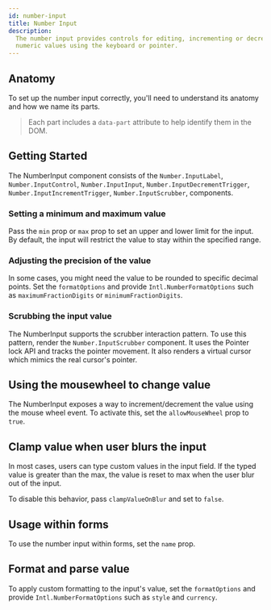 ```yaml
---
id: number-input
title: Number Input
description:
  The number input provides controls for editing, incrementing or decrementing
  numeric values using the keyboard or pointer.
---
```



<ComponentPreview />

## Anatomy

To set up the number input correctly, you'll need to understand its anatomy and
how we name its parts.

> Each part includes a `data-part` attribute to help identify them in the DOM.

<Anatomy id="number-input" />

## Getting Started

The NumberInput component consists of the `Number.InputLabel`,
`Number.InputControl`, `Number.InputInput`, `Number.InputDecrementTrigger`,
`Number.InputIncrementTrigger`, `Number.InputScrubber`, components.

<Story id="Basic" />

### Setting a minimum and maximum value

Pass the `min` prop or `max` prop to set an upper and lower limit for the input.
By default, the input will restrict the value to stay within the specified
range.

<Story id="MinMax" />

### Adjusting the precision of the value

In some cases, you might need the value to be rounded to specific decimal
points. Set the `formatOptions` and provide `Intl.NumberFormatOptions` such as
`maximumFractionDigits` or `minimumFractionDigits`.

<Story id="FractionDigits " />

### Scrubbing the input value

The NumberInput supports the scrubber interaction pattern. To use this pattern,
render the `Number.InputScrubber` component. It uses the Pointer lock API and
tracks the pointer movement. It also renders a virtual cursor which mimics the
real cursor's pointer.

<Story id="Scrubber" />

## Using the mousewheel to change value

The NumberInput exposes a way to increment/decrement the value using the mouse
wheel event. To activate this, set the `allowMouseWheel` prop to `true`.

<Story id="MouseWheel" />

## Clamp value when user blurs the input

In most cases, users can type custom values in the input field. If the typed
value is greater than the max, the value is reset to max when the user blur out
of the input.

To disable this behavior, pass `clampValueOnBlur` and set to `false`.

<Story id="NoClamp" />

## Usage within forms

To use the number input within forms, set the `name` prop.

<Story id="FormUsage" />

## Format and parse value

To apply custom formatting to the input's value, set the `formatOptions` and
provide `Intl.NumberFormatOptions` such as `style` and `currency`.

<Story id="Formatted" />
